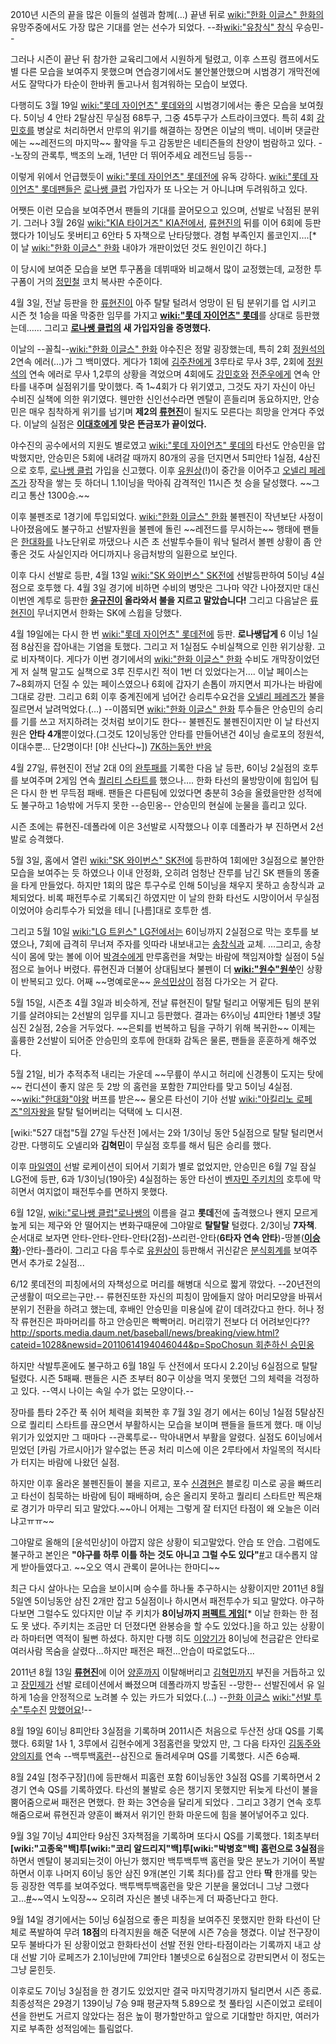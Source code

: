 2010년 시즌의 끝을 많은 이들의 설렘과 함께(…) 끝낸 뒤로 [[wiki:"한화 이글스" 한화]]의 유망주중에서도 가장 많은 기대를 얻는 선수가 되었다. --좌[[wiki:"유창식" 창식]] 우승민--

그러나 시즌이 끝난 뒤 참가한 교육리그에서 시원하게 털렸고, 이후 스프링 캠프에서도 별 다른 모습을 보여주지 못했으며 연습경기에서도 불안불안했으며 시범경기 개막전에서도 잘막다가 타순이 한바퀴 돌고나서 힘겨워하는 모습이 보였다.
 
다행히도 3월 19일 [[wiki:"롯데 자이언츠" 롯데]]와의 시범경기에서는 좋은 모습을 보여줬다. 5이닝 4 안타 2탈삼진 무실점 68투구, 그중 45투구가 스트라이크였다. 특히 4회 [[강민호]]를 병살로 처리하면서 만루의 위기를 해결하는 장면은 이날의 백미. 네이버 댓글란에는 ~~레전드의 마지막~~ 활약을 두고 감동받은 네티즌들의 찬양이 범람하고 있다. --노장의 관록투, 백조의 노래, 1년만 더 뛰어주세요 레전드님 등등-- 

이렇게 위에서 언급했듯이 [[wiki:"롯데 자이언츠" 롯데]]전에 유독 강하다. [[wiki:"롯데 자이언츠" 롯데]]팬들은 [[로나쌩 클럽]] 가입자가 또 나오는 거 아니냐며 두려워하고 있다.
 
어쨋든 이런 모습을 보여주면서 팬들의 기대를 끌어모으고 있으며, 선발로 낙점된 분위기. 그러나 3월 26일 [[wiki:"KIA 타이거즈" KIA]]전에서, [[류현진]]의 뒤를 이어 6회에 등판했다가 1이닝도 못버티고 6안타 5 자책으로 난타당했다. 경험 부족인지 롤코인지….[* 이 날 [[wiki:"한화 이글스" 한화]] 내야가 개판이었던 것도 원인이긴 하다.]
 
이 당시에 보여준 모습을 보면 투구폼을 데뷔때와 비교해서 많이 교정했는데, 교정한 투구폼이 거의 [[정민철]] 코치 복사판 수준이다.
 
4월 3일, 전날 등판을 한 [[류현진]]이 아주 탈탈 털려서 엉망이 된 팀 분위기를 업 시키고 시즌 첫 1승을 따올 막중한 임무를 가지고 '''[[wiki:"롯데 자이언츠" 롯데]]'''를 상대로 등판했는데…… 그리고 '''[[로나쌩 클럽]]의 새 가입자임을 증명했다.'''
 
이날의 --꼴칰--[[wiki:"한화 이글스" 한화]] 야수진은 정말 굉장했는데, 특히 2회 [[정원석]]의 2연속 에러(…)가 그 백미였다. 게다가 1회에 [[김주찬]]에게 3루타로 무사 3루, 2회에 [[정원석]]의 연속 에러로 무사 1,2루의 상황을 격었으며 4회에도 [[강민호]]와 [[전준우]]에게 연속 안타를 내주며 실점위기를 맞이했다. 즉 1~4회가 다 위기였고, 그것도 자기 자신이 아닌 수비진 실책에 의한 위기였다. 웬만한 신인선수라면 멘탈이 흔들리며 동요하지만, 안승민은 매우 침착하게 위기를 넘기며 '''제2의 [[류현진]]'''이 될지도 모른다는 희망을 안겨다 주었다. 이날의 실점은 '''[[이대호]]에게 맞은 뜬금포가 끝이었다.'''
 
야수진의 공수에서의 지원도 별로였고 [[wiki:"롯데 자이언츠" 롯데]]의 타선도 안승민을 압박했지만, 안승민은 5회에 내려갈 때까지 80개의 공을 던지면서 5피안타 1실점, 4삼진으로 호투, [[로나쌩 클럽]] 가입을 신고했다. 이후 [[유원상]](!)이 중간을 이어주고 [[오넬리 페레즈]]가 장작을 쌓는 듯 하더니 1.1이닝을 막아줘 감격적인 11시즌 첫 승을 달성했다. ~~그 리고 통산 1300승.~~ 

이후 불펜조로 1경기에 투입되었다. [[wiki:"한화 이글스" 한화]] 불펜진이 작년보단 사정이 나아졌음에도 불구하고 선발자원을 불펜에 돌린 ~~레전드를 무시하는~~ 행태에 팬들은 [[한대화]]를 나노단위로 까댔으나 시즌 초 선발투수들이 워낙 털려서 볼펜 상황이 좀 안 좋은 것도 사실인지라 어디까지나 응급처방의 일환으로 보인다. 

이후 다시 선발로 등판, 4월 13일 [[wiki:"SK 와이번스" SK]]전에 선발등판하여 5이닝 4실점으로 호투했 다. 4월 3일 경기에 비하면 수비의 병맛은 그나마 약간 나아졌지만 대신 이번엔 계투로 등판한 '''[[윤규진]]이 올라와서 불을 지르고 말았습니다!''' 그리고 다음날은 [[류현진]]이 무너지면서 한화는 SK에 스윕을 당했다.
 
4월 19일에는 다시 한 번 [[wiki:"롯데 자이언츠" 롯데]]전에 등판. '''로나쌩답게''' 6 이닝 1실점 8삼진을 잡아내는 기염을 토했다. 그리고 저 1실점도 수비실책으로 인한 위기상황. 고로 비자책이다. 게다가 이번 경기에서의 [[wiki:"한화 이글스" 한화]] 수비도 개막장이었던게 저 실책 말고도 실책으로 3루 진루시킨 적이 1번 더 있었다는거…. 이날 페이스는 7~8회까지 던질 수 있는 페이스였으나 6회에 갑자기 손톱이 까지면서 피가나는 바람에 그대로 강판. 그리고 6회 이후 중계진에게 넘어간 승리투수요건을 [[오넬리 페레즈]]가 불을 질르면서 날려먹었다.(…) --이쯤되면 [[wiki:"한화 이글스" 한화]] 투수들은 안승민의 승리를 기를 쓰고 저지하려는 것처럼 보이기도 한다-- 불펜진도 불펜진이지만 이 날 타선지원은 '''안타 4개'''뿐이었다.(그것도 12이닝동안 안타를 만들어낸건 4이닝 솔로포의 정원석, 이대수뿐… 단2명이다! [야! 신난다~]) [http://gall.dcinside.com/list.php?id=baseball_new&no=5345140 7K하는동안 반응]
 
4월 27일, 류현진이 전날 2대 0의 [[완투패]]를 기록한 다음 날 등판, 6이닝 2실점의 호투를 보여주며 2게임 연속 [[퀄리티 스타트]]를 했으나…. 한화 타선의 물방망이에 힘입어 팀은 다시 한 번 무득점 패배. 팬들은 다른팀에 있었다면 충분히 3승을 올렸을만한 성적에도 불구하고 1승밖에 거두지 못한 --승민옹-- 안승민의 현실에 눈물을 흘리고 있다.
 
시즌 초에는 류현진-데폴라에 이은 3선발로 시작했으나 이후 데폴라가 부 진하면서 2선발로 승격했다.
 
5월 3일, 홈에서 열린 [[wiki:"SK 와이번스" SK]]전에 등판하여 1회에만 3실점으로 불안한 모습을 보여주는 듯 하였으나 이내 안정화, 오히려 엄청난 잔루를 남긴 SK 팬들의 똥줄을 타게 만들었다. 하지만 1회의 많은 투구수로 인해 5이닝을 채우지 못하고 송창식과 교체되었다. 비록 패전투수로 기록되긴 하였지만 이 날의 한화 타선도 시망이어서 무실점이었어야 승리투수가 되었을 테니 [나름]대로 호투한 셈. 

그리고 5월 10일 [[wiki:"LG 트윈스" LG]]전에서는 6이닝까지 2실점으로 막는 호투를 보였으나, 7회에 급격히 무너져 주자를 잇따라 내보내고는 [[송창식]]과 교체. …그리고, 송창식이 몸에 맞는 볼에 이어 [[박경수]]에게 만루홈런을 쳐맞는 바람에 책임져야할 실점이 5실점으로 늘어나 버렸다. 류현진과 더불어 상대팀보다 불펜이 더 '''[[wiki:"원수"원쑤]]'''인 상황이 반복되고 있다. 어째 ~~명예로운~~ [[윤석민상]]이 점점 다가오는 거 같다.
 
5월 15일, 시즌초 4월 3일과 비슷하게, 전날 류현진이 탈탈 털리고 어떻게든 팀의 분위기를 살려야되는 2선발의 임무를 지니고 등판했다. 결과는 6⅔이닝 4피안타 1볼넷 3탈심진 2실점, 2승을 거두었다. ~~은퇴를 번복하고 팀을 구하기 위해 복귀한~~ 이제는 훌륭한 2선발이 되어준 안승민의 호투에 한대화 감독은 물론, 팬들을 훈훈하게 해주었다.
 
5월 21일, 비가 추적추적 내리는 가운데 ~~무릎이 쑤시고 허리에 신경통이 도지는 탓에~~ 컨디션이 좋지 않은 듯 2방 의 홈런을 포함한 7피안타를 맞고 5이닝 4실점. ~~[[wiki:"한대화"야왕]] 버프를 받은~~ 물오른 타선이 기아 선발 [[wiki:"아킬리노 로페즈"의자왕]]을 탈탈 털어버리는 덕택에 노 디시젼.
 
[wiki:"527 대첩"5월 27일 두산전 ]에서는 2와 1/3이닝 동안 5실점으로 탈탈 털리면서 강판. 다행히도 오넬리와 '''김혁민'''이 무실점 호투를 해서 팀은 승리를 했다.
 
이후 [[마일영]]이 선발 로케이션이 되어서 기회가 별로 없었지만, 안승민은 6월 7일 잠실 LG전에 등판, 6과 1/3이닝(19아웃) 4실점하는 동안 타선이 [[벤자민 주키치]]의 호투에 막히면서 여지없이 패전투수를 면하지 못했다.
 
6월 12일, [[wiki:"로나쌩 클럽"로나쌩]]의 이름을 걸고 '''롯데'''전에 출격했으나 왠지 모르게 높게 되는 제구와 안 떨어지는 변화구때문에 그야말로 '''탈탈탈''' 털렸다. 2/3이닝 '''7자책'''. 순서대로 보자면 안타-안타-안타-안타(2점)-쓰리런-안타('''6타자 연속 안타''')-땅볼('''[[이승화]]''')-안타-플라이. 그리고 다음 투수로 [[유원상]]이 등판해서 귀신같은 [[분식회계]]를 보여주면서 추가로 2실점... 

6/12 롯데전의 피칭에서의 자책성으로 머리를 해병대 식으로 짧게 깎았다. --20년전의 군생활이 떠오르는구만.-- 류현진또한 자신의 피칭이 맘에들지 않아 머리모양을 바꿔서 분위기 전환을 하려고 했는데, 후배인 안승민을 미용실에 같이 데려갔다고 한다. 허나 정작 류현진은 파마머리를 하고 안승민은 빡빡머리. 머리깎기 전보다 더 어려보인다?? [[http://sports.media.daum.net/baseball/news/breaking/view.html?cateid=1028&newsid=20110614194046044&p=SpoChosun 회춘하신 승민옹]]
 
하지만 삭발투혼에도 불구하고 6월 18일 두 산전에서 또다시 2.2이닝 6실점으로 탈탈 털렸다. 시즌 5패째. 팬들은 시즌 초부터 80구 이상을 먹지 못했던 그의 체력을 걱정하고 있다. --역시 나이는 속일 수가 없는 모양이다.--
 
장마를 틈타 2주간 푹 쉬어 체력을 회복한 후 7월 3일 경기 에서는 6이닝 1실점 5탈삼진으로 퀄리티 스타트를 끊으면서 부활하시는 모습을 보이며 팬들을 들뜨게 했다. 매 이닝 위기가 있었지만 그 때마다 --관록투로-- 막아내면서 부활을 알렸다. 실점도 6이닝에서 믿었던 [카림 가르시아]가 알수없는 뜬공 처리 미스에 이은 2루타에서 차일목의 적시타가 터지는 바람에 나왔던 실점. 

하지만 이후 올라온 불펜진들이 불을 지르고, 포수 [[신경현]]은 블로킹 미스로 공을 빠뜨리고 타선이 침묵하는 바람에 팀이 패배하며, 승은 올리지 못하고 퀄리티 스타트만 찍은채로 경기가 마무리 되고 말았다.~~아니 어제는 그렇게 잘 터지던 타점이 왜 오늘은 이러냐고ㅠㅠ~~
 
그야말로 올해의 [윤석민상]이 아깝지 않은 상황이 되고말았다. 안습 또 안습. 그럼에도 불구하고 본인은 '''"야구를 하루 이틀 하는 것도 아니고 그럴 수도 있다"'''[http://news.naver.com/sports/index.nhn?category=baseball&ctg=news&mod=read&office_id=109&article_id=0002227738 #]고 대수롭지 않게 받아들였다고. ~~오오 역시 관록이 묻어나는 한마디~~
 
최근 다시 살아나는 모습을 보이시며 승수를 하나둘 추구하시는 상황이지만 2011년 8월 5일엔 5이닝동안 삼진 2개만 잡고 5실점이나 하시면서 패전투수가 되고 말았다. 야구하다보면 그럴수도 있다지만 이날 주 키치가 '''8이닝까지 [[퍼펙트 게임]]'''[* 이날 한화는 한 점도 못 냈다. 주키치는 조금만 더 던졌다면 완봉승을 할 수도 있었다.]을 하고 있는 상황이라 하마터면 역적이 될뻔 하셨다. 하지만 다행 히도 [[이양기]]가 8이닝에 천금같은 안타로 여러사람 목숨을 살렸다...하지만 패전은 패전...안습이 따로없도다...
 
2011년 8월 13일 '''[[류현진]]'''에 이어 [[양훈]]까지 이탈해버리고 [[김혁민]]까지 부진을 거듭하고 있고 [[장민제]]가 선발 로테이션에서 빠졌으며 데폴라까지 방출된 --망한-- 선발진에서 유 일하게 1승을 안정적으로 노려볼 수 있는 카드가 되었다.(...) --[[한화 이글스]] [[wiki:"선발 투수"투수진]] [[망했어요]]!--
 
8월 19일 6이닝 8피안타 3실점을 기록하며 2011시즌 처음으로 두산전 상대 QS를 기록했다. 6회말 1사 1, 3루에서 김현수에게 3점홈런을 맞았지 만, 그 다음 타자인 [[김동주]]와 [[양의지]]를 연속 --백투백[[홈런]]--삼진으로 돌려세우며 QS를 기록했다. 시즌 6승째.
 
8월 24일 [청주구장](!)에 등판해서 피홈런 포함 6이닝동안 3실점 QS를 기록하면서 2경기 연속 QS를 기록하였다. 타선의 불발로 승은 챙기지 못했지만 뒤늦게 타선이 불을 뿜어줌으로써 패전은 면했다. 한 화는 3연승을 달리게 되었다 . 그리고 3경기 연속 호투해줌으로써 류현진과 양훈이 빠져서 위기인 한화 마운드에 힘을 불어넣어주고 있다.
 
9월 3일 7이닝 4피안타 9삼진 3자책점을 기록하며 또다시 QS를 기록했다. 1회초부터 '''[wiki:"고종욱"백]투[wiki:"코리 알드리지"백]투[wiki:"박병호"백] 홈런으로 3실점'''을 하면서 멘탈이 붕괴되는것이 아닌가 했지만 백투백투백 홈런을 맞은 분노가 기어이 폭발하면서 이후 나머지 6이닝 동안 삼진 9개(본인 기록 최다)를 잡고 안타 '''딱''' 한개를 맞는 등 굉장한 역투를 보여주었다. 백투백투백홈런을 맞은 기분을 물었더니 그냥 그랬다고...[http://news.naver.com/sports/index.nhn?category=kbo&ctg=news&mod=read&office_id=109&article_id=0002249140&date=20110904&page=1 #]~~역시 노익장~~ 오히려 자신은 볼넷 내주는게 더 짜증난다고 한다.
 
9월 14일 경기에서는 5이닝 6실점으로 좋은 피칭을 보여주진 못했지만 한화 타선이 단체로 폭발하여 무려 '''18점'''의 타격지원을 해준 덕분에 시즌 7승을 챙겼다. 이날 전구장이 모두 불바다가 된 상황이었고 한화타선이 선발 전원 안타-타점이라는 기록까지 내고 상대 선발 기아 로페즈가 2.1이닝만에 7피안타 1볼넷으로 6실점으로 강판되면서 이 정도는 그냥 묻힌듯.
 
이후로도 7이닝 3실점을 한 경기도 있었지만 결국 마지막경기까지 털리면서 시즌 종료. 최종성적은 29경기 139이닝 7승 9패 평균자책 5.89으로 첫 풀타임 시즌이었고 로테이션을 한번도 거르지 않았다는 점은 높이 평가할만하고 앞으로 기대할만 하지만, 여러가지로 부족한 성적임에는 틀림없다.
